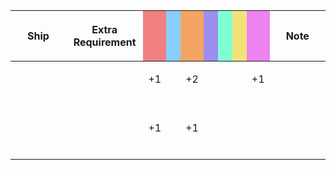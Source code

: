 {|class="wikitable" style="width:100%; text-align: center; vertical-align: middle;"
|-
! style="width: 20%;" | Ship
! style="width: 25%;" | Extra Requirement
! style="width: 5%; background-color: lightcoral;" | {{Firepower}}
! style="width: 5%; background-color: lightskyblue;" | {{Torpedo}}
! style="width: 5%; background-color: sandybrown;" | {{AA}}
! style="width: 5%; background-color: #9C8FEE;" | {{ASW}}
! style="width: 5%; background-color: #7fffd4;" | {{LOS}}
! style="width: 5%; background-color: #F2E279;" | {{Armor}}
! style="width: 5%; background-color: violet;" | {{Evasion}}
! style="width: 20%;" | Note
|-
! {{ShipLink|Gotland}}
| style="text-align:left;" | 
| +1 || || +2 || || || || +1 
| style="text-align:left;" | 
|-
! {{ShipLink|Kuma|Tama|Kitakami|Ooi|Kiso|text=Kuma-class|link_class=Kuma}}<br />{{ShipLink|Nagara|Isuzu|Natori|Yura|Kinu|Abukuma|text=Nagara-class|link_class=Nagara}}<br />{{ShipLink|Sendai|Jintsuu|Naka|text=Sendai-class|link_class=Sendai}}<br />{{ShipLink|Agano|Noshiro|Yahagi|Sakawa|text=Agano-class|link_class=Agano}}
| style="text-align:left;" | 
| +1 || || +1 || || || || 
| style="text-align:left;" | 
|}